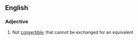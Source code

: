==English==

===Adjective===
{{en-adj}}
# Not [[convertible]]; that cannot be exchanged for an equivalent